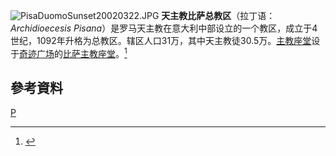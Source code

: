 [[File:PisaDuomoSunset20020322.JPG|right]]
'''天主教比萨总教区'''（拉丁语：''Archidioecesis Pisana''）是罗马天主教在意大利中部设立的一个教区，成立于4世纪，1092年升格为总教区。辖区人口31万，其中天主教徒30.5万。[[主教座堂|主教座堂]]设于[[奇迹广场|奇迹广场]]的[[比萨主教座堂|比萨主教座堂]]。<ref>{{Cite web |url=http://www.catholic-hierarchy.org/diocese/dpisa.html |title=''Catholic Hierarchy'' page |accessdate=2008-10-26 |archive-date=2019-03-30 |archive-url=https://web.archive.org/web/20190330232058/http://www.catholic-hierarchy.org/diocese/dpisa.html |dead-url=no }}</ref>

==參考資料==
<div class="references-small">
<references />
</div>

{{Authority control}}
[[Category:意大利天主教教区|P]]
{{意大利天主教教區}}